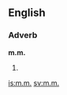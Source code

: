==English==
===Adverb===
'''m.m.'''
#{{abbreviation of|[[mutatis mutandis]]}}

[[is:m.m.]]
[[sv:m.m.]]